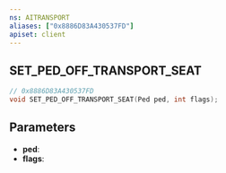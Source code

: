 ```yaml
---
ns: AITRANSPORT
aliases: ["0x8886D83A430537FD"]
apiset: client
---
```

## SET_PED_OFF_TRANSPORT_SEAT

```c
// 0x8886D83A430537FD
void SET_PED_OFF_TRANSPORT_SEAT(Ped ped, int flags);
```


## Parameters
* **ped**:
* **flags**: